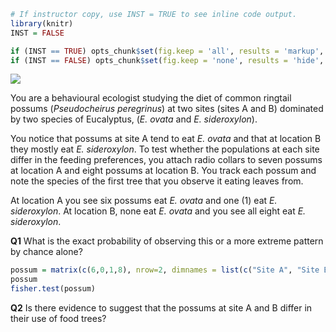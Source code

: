 
```{r, echo=FALSE}
# If instructor copy, use INST = TRUE to see inline code output.
library(knitr)
INST = FALSE

if (INST == TRUE) opts_chunk$set(fig.keep = 'all', results = 'markup', echo = TRUE)
if (INST == FALSE) opts_chunk$set(fig.keep = 'none', results = 'hide', echo = FALSE)

```

![](Fishers_exact_test_Q2_image.jpg)

You are a behavioural ecologist studying the diet of common ringtail possums (*Pseudocheirus peregrinus*) at two sites (sites A and B) dominated by two species of Eucalyptus, (*E. ovata* and *E. sideroxylon*).

You notice that possums at site A tend to eat  *E. ovata* and that at location B they mostly eat  *E. sideroxylon*. To test whether the populations at each site differ in the feeding preferences, you attach radio collars to seven possums at location A and eight possums at location B. You track each possum and note the species of the first tree that you observe it eating leaves from.

At location A you see six possums eat *E. ovata* and one (1) eat *E. sideroxylon*. At location B, none eat *E. ovata* and you see all eight eat *E. sideroxylon*. 


**Q1** What is the exact probability of observing this or a more extreme pattern by chance alone?

```{r}
possum = matrix(c(6,0,1,8), nrow=2, dimnames = list(c("Site A", "Site B"), c("E. ovata", "E. sideroxylon")))
possum
fisher.test(possum)
```

**Q2** Is there evidence to suggest that the possums at site A and B differ in their use of food trees?
